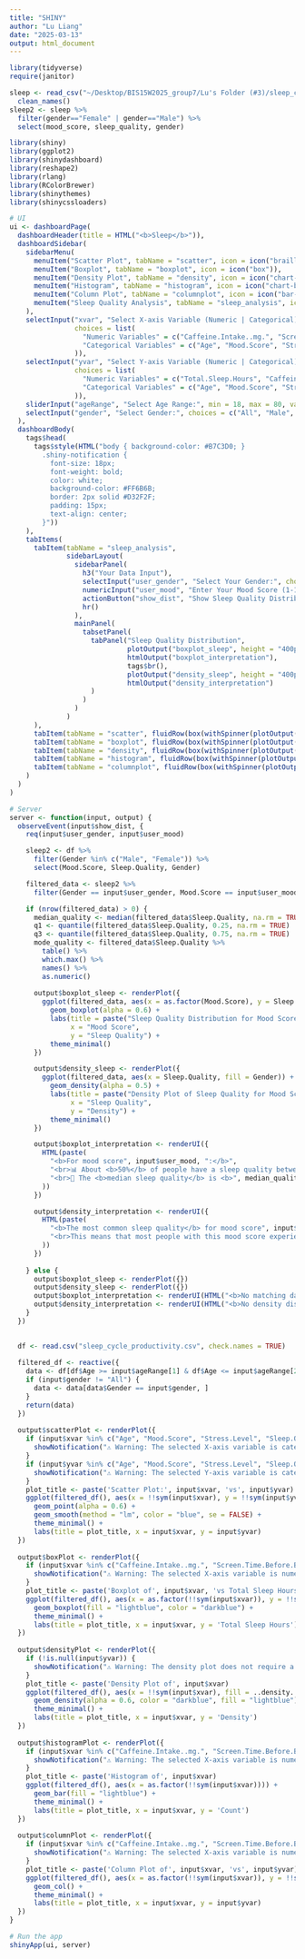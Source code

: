 ```yaml
---
title: "SHINY"
author: "Lu Liang"
date: "2025-03-13"
output: html_document
---
```

```r
library(tidyverse)
require(janitor)

sleep <- read_csv("~/Desktop/BIS15W2025_group7/Lu's Folder (#3)/sleep_cycle_productivity.csv") %>% 
  clean_names()
sleep2 <- sleep %>%
  filter(gender=="Female" | gender=="Male") %>% 
  select(mood_score, sleep_quality, gender)
```

```r

library(shiny)
library(ggplot2)
library(shinydashboard)
library(reshape2)
library(rlang)
library(RColorBrewer)
library(shinythemes)
library(shinycssloaders)

# UI
ui <- dashboardPage(
  dashboardHeader(title = HTML("<b>Sleep</b>")),
  dashboardSidebar(
    sidebarMenu(
      menuItem("Scatter Plot", tabName = "scatter", icon = icon("braille")),
      menuItem("Boxplot", tabName = "boxplot", icon = icon("box")),
      menuItem("Density Plot", tabName = "density", icon = icon("chart-area")),
      menuItem("Histogram", tabName = "histogram", icon = icon("chart-bar")),
      menuItem("Column Plot", tabName = "columnplot", icon = icon("bar-chart")),
      menuItem("Sleep Quality Analysis", tabName = "sleep_analysis", icon = icon("chart-line"))
    ),
    selectInput("xvar", "Select X-axis Variable (Numeric | Categorical):", 
                choices = list(
                  "Numeric Variables" = c("Caffeine.Intake..mg.", "Screen.Time.Before.Bed..mins.", "Total.Sleep.Hours", "Exercise..mins.day."),
                  "Categorical Variables" = c("Age", "Mood.Score", "Stress.Level", "Sleep.Quality", "Productivity.Score")
                )),
    selectInput("yvar", "Select Y-axis Variable (Numeric | Categorical):", 
                choices = list(
                  "Numeric Variables" = c("Total.Sleep.Hours", "Caffeine.Intake..mg.", "Screen.Time.Before.Bed..mins.", "Exercise..mins.day."),
                  "Categorical Variables" = c("Age", "Mood.Score", "Stress.Level", "Sleep.Quality", "Productivity.Score")
                )),
    sliderInput("ageRange", "Select Age Range:", min = 18, max = 80, value = c(18, 80)),
    selectInput("gender", "Select Gender:", choices = c("All", "Male", "Female", "Other"), selected = "All")
  ),
  dashboardBody(
    tags$head(
      tags$style(HTML("body { background-color: #B7C3D0; }
        .shiny-notification {
          font-size: 18px;
          font-weight: bold;
          color: white;
          background-color: #FF6B6B;
          border: 2px solid #D32F2F;
          padding: 15px;
          text-align: center;
        }"))
    ),
    tabItems(
      tabItem(tabName = "sleep_analysis",
              sidebarLayout(
                sidebarPanel(
                  h3("Your Data Input"),
                  selectInput("user_gender", "Select Your Gender:", choices = c("Male", "Female")),
                  numericInput("user_mood", "Enter Your Mood Score (1-10):", value = 5, min = 1, max = 10),
                  actionButton("show_dist", "Show Sleep Quality Distribution"),
                  hr()
                ),
                mainPanel(
                  tabsetPanel(
                    tabPanel("Sleep Quality Distribution",
                             plotOutput("boxplot_sleep", height = "400px"),
                             htmlOutput("boxplot_interpretation"),
                             tags$br(),
                             plotOutput("density_sleep", height = "400px"),
                             htmlOutput("density_interpretation")
                    )
                  )
                )
              )
      ),
      tabItem(tabName = "scatter", fluidRow(box(withSpinner(plotOutput("scatterPlot")), width = 12))),
      tabItem(tabName = "boxplot", fluidRow(box(withSpinner(plotOutput("boxPlot")), width = 12))),
      tabItem(tabName = "density", fluidRow(box(withSpinner(plotOutput("densityPlot")), width = 12))),
      tabItem(tabName = "histogram", fluidRow(box(withSpinner(plotOutput("histogramPlot")), width = 12))),
      tabItem(tabName = "columnplot", fluidRow(box(withSpinner(plotOutput("columnPlot")), width = 12)))
    )
  )
)

# Server
server <- function(input, output) {
  observeEvent(input$show_dist, {
    req(input$user_gender, input$user_mood)

    sleep2 <- df %>%
      filter(Gender %in% c("Male", "Female")) %>%
      select(Mood.Score, Sleep.Quality, Gender)

    filtered_data <- sleep2 %>%
      filter(Gender == input$user_gender, Mood.Score == input$user_mood)

    if (nrow(filtered_data) > 0) {
      median_quality <- median(filtered_data$Sleep.Quality, na.rm = TRUE)
      q1 <- quantile(filtered_data$Sleep.Quality, 0.25, na.rm = TRUE)
      q3 <- quantile(filtered_data$Sleep.Quality, 0.75, na.rm = TRUE)
      mode_quality <- filtered_data$Sleep.Quality %>%
        table() %>%
        which.max() %>%
        names() %>%
        as.numeric()
      
      output$boxplot_sleep <- renderPlot({
        ggplot(filtered_data, aes(x = as.factor(Mood.Score), y = Sleep.Quality, fill = Gender)) +
          geom_boxplot(alpha = 0.6) +
          labs(title = paste("Sleep Quality Distribution for Mood Score", input$user_mood),
               x = "Mood Score",
               y = "Sleep Quality") +
          theme_minimal()
      })

      output$density_sleep <- renderPlot({
        ggplot(filtered_data, aes(x = Sleep.Quality, fill = Gender)) +
          geom_density(alpha = 0.5) +
          labs(title = paste("Density Plot of Sleep Quality for Mood Score", input$user_mood),
               x = "Sleep Quality",
               y = "Density") +
          theme_minimal()
      })

      output$boxplot_interpretation <- renderUI({
        HTML(paste(
          "<b>For mood score", input$user_mood, ":</b>",
          "<br>📊 About <b>50%</b> of people have a sleep quality between <b>", q1, "and", q3, "</b>.",
          "<br>🛌 The <b>median sleep quality</b> is <b>", median_quality, "</b>, meaning half the people sleep better and half sleep worse."
        ))
      })

      output$density_interpretation <- renderUI({
        HTML(paste(
          "<b>The most common sleep quality</b> for mood score", input$user_mood, "is around <b>", mode_quality, "</b>.",
          "<br>This means that most people with this mood score experience sleep quality near this value."
        ))
      })
      
    } else {
      output$boxplot_sleep <- renderPlot({})
      output$density_sleep <- renderPlot({})
      output$boxplot_interpretation <- renderUI(HTML("<b>No matching data found.</b> Try another mood score."))
      output$density_interpretation <- renderUI(HTML("<b>No density distribution available.</b> Try another mood score."))
    }
  })

  
  df <- read.csv("sleep_cycle_productivity.csv", check.names = TRUE)
  
  filtered_df <- reactive({
    data <- df[df$Age >= input$ageRange[1] & df$Age <= input$ageRange[2], ]
    if (input$gender != "All") {
      data <- data[data$Gender == input$gender, ]
    }
    return(data)
  })
  
  output$scatterPlot <- renderPlot({
    if (input$xvar %in% c("Age", "Mood.Score", "Stress.Level", "Sleep.Quality", "Productivity.Score")) {
      showNotification("⚠️ Warning: The selected X-axis variable is categorical and may not be suitable for a scatter plot!", type = "error", duration = 5)
    }
    if (input$yvar %in% c("Age", "Mood.Score", "Stress.Level", "Sleep.Quality", "Productivity.Score")) {
      showNotification("⚠️ Warning: The selected Y-axis variable is categorical and may not be suitable for a scatter plot!", type = "error", duration = 5)
    }
    plot_title <- paste('Scatter Plot:', input$xvar, 'vs', input$yvar)
    ggplot(filtered_df(), aes(x = !!sym(input$xvar), y = !!sym(input$yvar))) +
      geom_point(alpha = 0.6) +
      geom_smooth(method = "lm", color = "blue", se = FALSE) +
      theme_minimal() +
      labs(title = plot_title, x = input$xvar, y = input$yvar)
  })
  
  output$boxPlot <- renderPlot({
    if (input$xvar %in% c("Caffeine.Intake..mg.", "Screen.Time.Before.Bed..mins.", "Total.Sleep.Hours", "Exercise..mins.day.")) {
      showNotification("⚠️ Warning: The selected X-axis variable is numeric and may not be suitable for a boxplot!", type = "error", duration = 5)
    }
    plot_title <- paste('Boxplot of', input$xvar, 'vs Total Sleep Hours')
    ggplot(filtered_df(), aes(x = as.factor(!!sym(input$xvar)), y = !!sym("Total.Sleep.Hours"))) +
      geom_boxplot(fill = "lightblue", color = "darkblue") +
      theme_minimal() +
      labs(title = plot_title, x = input$xvar, y = 'Total Sleep Hours')
  })
  
  output$densityPlot <- renderPlot({
    if (!is.null(input$yvar)) {
      showNotification("⚠️ Warning: The density plot does not require a Y-axis variable!", type = "error", duration = 5)
    }
    plot_title <- paste('Density Plot of', input$xvar)
    ggplot(filtered_df(), aes(x = !!sym(input$xvar), fill = ..density..)) +
      geom_density(alpha = 0.6, color = "darkblue", fill = "lightblue") +
      theme_minimal() +
      labs(title = plot_title, x = input$xvar, y = 'Density')
  })
  
  output$histogramPlot <- renderPlot({
    if (input$xvar %in% c("Caffeine.Intake..mg.", "Screen.Time.Before.Bed..mins.", "Total.Sleep.Hours", "Exercise..mins.day.")) {
      showNotification("⚠️ Warning: The selected X-axis variable is numeric and may not be suitable for a histogram!", type = "error", duration = 5)
    }
    plot_title <- paste('Histogram of', input$xvar)
    ggplot(filtered_df(), aes(x = as.factor(!!sym(input$xvar)))) +
      geom_bar(fill = "lightblue") +
      theme_minimal() +
      labs(title = plot_title, x = input$xvar, y = 'Count')
  })
  
  output$columnPlot <- renderPlot({
    if (input$xvar %in% c("Caffeine.Intake..mg.", "Screen.Time.Before.Bed..mins.", "Total.Sleep.Hours", "Exercise..mins.day.")) {
      showNotification("⚠️ Warning: The selected X-axis variable is numeric and may not be suitable for a column plot!", type = "error", duration = 5)
    }
    plot_title <- paste('Column Plot of', input$xvar, 'vs', input$yvar)
    ggplot(filtered_df(), aes(x = as.factor(!!sym(input$xvar)), y = !!sym(input$yvar), fill = as.factor(!!sym(input$xvar)))) +
      geom_col() +
      theme_minimal() +
      labs(title = plot_title, x = input$xvar, y = input$yvar)
  })
}

# Run the app
shinyApp(ui, server)

```


